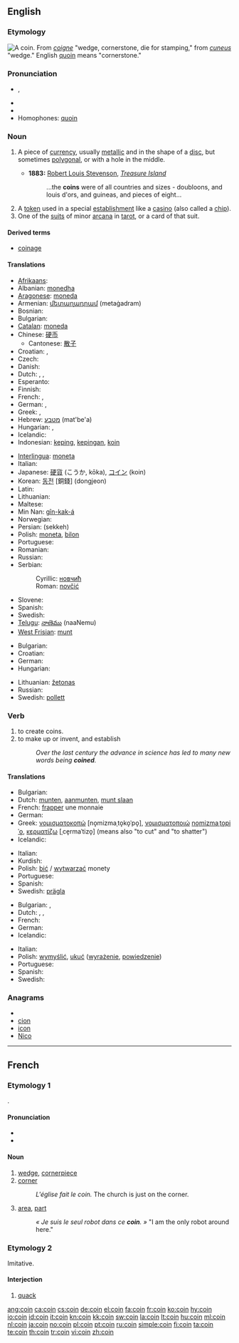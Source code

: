 {{wikipedia}}
==English==

===Etymology===
[[Image:ClemensXI.png|thumb|right|A coin.]]
From {{etyl|fro}} ''[[coigne]]'' "wedge, cornerstone, die for stamping," from {{etyl|la}} ''[[cuneus]]'' "wedge." English [[quoin]] means "cornerstone."

===Pronunciation===
* {{IPA|/kɔɪn/}}, {{SAMPA|/kOIn/}}
* {{audio|en-us-coin.ogg|Audio (US)}}
* {{rhymes|ɔɪn}}
* Homophones: [[quoin]]

===Noun===
{{en-noun}}

# {{context|currency}} A piece of [[currency]], usually [[metallic]] and in the shape of a [[disc]], but sometimes [[polygonal]], or with a hole in the middle.
#* '''1883:''' [[w:Robert Louis Stevenson|Robert Louis Stevenson]], ''[[w:Treasure Island|Treasure Island]]''
#*: ...the '''coins''' were of all countries and sizes - doubloons, and louis d'ors, and guineas, and pieces of eight...
# A [[token]] used in a special [[establishment]] like a [[casino]] (also called a [[chip]]).
# One of the [[suit]]s of minor [[arcana]] in [[tarot]], or a card of that suit.

====Derived terms====
* [[coinage]]

====Translations====
{{trans-top|(''currency'') A piece of currency}}
* [[Afrikaans]]: {{t-|af|munt|xs=Afrikaans}}
* Albanian: [[monedha]] {{g|Albanian}}
* [[Aragonese]]: [[moneda]] {{f}}
* Armenian: [[մետաղադրամ]] (metaġadram)
* Bosnian: {{t-|bs|novčić|m}}
* Bulgarian: {{t+|bg|монета|f}}
* [[Catalan]]: [[moneda]] {{f}}
* Chinese: [[硬币]]
** Cantonese: [[散子]]
* Croatian: {{t-|hr|novčić|m|alt=nòvčić}}, {{t|hr|kovanica|f|alt=kovànica}}
* Czech: {{t+|cs|mince|f}}
* Danish: {{t-|da|mønt|m}}
* Dutch: {{t+|nl|munt|m}}, {{t+|nl|muntstuk|n}}, {{t+|nl|geldstuk|n}}
* Esperanto: {{t-|eo|monero|xs=Esperanto}}
* Finnish: {{t+|fi|kolikko}}
* French: {{t+|fr|monnaie|f}}, {{t+|fr|pièce|f}}
* German: {{t+|de|Münze|f}}, {{t+|de|Geldstück|n}}
* Greek: {{t+|el|νόμισμα|n|tr=ˈno̞miˌzma}}, {{t+|el|κέρμα|n|tr=ˈce̞rma}}
* Hebrew: [[מטבע]] (mat'be'a) {{m}}
* Hungarian: {{t+|hu|érme}},  {{t-|hu|fémpénz}}
* Icelandic: {{t-|is|mynt|f}}
* Indonesian: [[keping]], [[keping|kepingan]], [[koin]]
{{trans-mid}}
* [[Interlingua]]: [[moneta]]
* Italian: {{t+|it|moneta|f}}
* Japanese: [[硬貨]] (こうか, kōka), [[コイン]] (koin)
* Korean: [[동전]] [銅錢] (dongjeon)
* Latin: {{t-|la|moneta|f}}
* Lithuanian: {{t-|lt|moneta|f|xs=Lithuanian}}
* Maltese: {{t-|mt|munita|f|xs=Maltese}}
* Min Nan: [[gîn-kak-á]]
* Norwegian: {{t+|no|mynt|m}}
* Persian: {{fa-Arab|[[سکه]]}} (sekkeh)
* Polish: [[moneta]], [[bilon]]
* Portuguese: {{t+|pt|moeda|f}}
* Romanian: {{t+|ro|monedă|f}}
* Russian: {{t+|ru|монета|f|tr=mon'éta}}
* Serbian:
*: Cyrillic: [[новчић]] {{m}}
*: Roman: [[novčić]] {{m}}
* Slovene: {{t+|sl|kovanec|m}}
* Spanish: {{t+|es|moneda|f}}
* Swedish: {{t+|sv|mynt}}
* [[Telugu]]: [[నాణెము]] (naaNemu)
* [[West Frisian]]: [[munt]]
{{trans-bottom}}

{{trans-top|A token used in a special establishment like a casino}}
* Bulgarian: {{t|bg|жетон|m}}
* Croatian: {{t|hr|žeton|m|alt=žètōn}}
* German: {{t+|de|Chip|m}}
* Hungarian: {{t-|hu|zseton}}
{{trans-mid}}
* Lithuanian: [[žetonas]] {{m}}
* Russian: {{t+|ru|фишка|f|tr=fíška}}
* Swedish: [[pollett]] {{c}}
{{trans-bottom}}

{{trans-top|One of the suits of minor arcana in tarot, or a card of that suit}}
{{trans-mid}}
{{trans-bottom}}

===Verb===
{{en-verb}}

# to create coins.
# to make up or invent, and establish
#: ''Over the last century the advance in science has led to many new words being '''coined'''.''

====Translations====
{{trans-top|to create coins}}
* Bulgarian: {{t+|bg|сека}}
* Dutch: [[munten]], [[aanmunten]], [[munt slaan]]
* French: [[frapper]] une monnaie
* German: {{t+|de|prägen}}
* Greek: [[νομισματοκοπώ]] [no̞mizmaˌto̞ko̞ˈpo̞], [[νομισματοποιώ]] [[no̞mizmaˌto̞piˈo̞]], [[κερματίζω]] [ˌce̞rmaˈtizo̞] (means also "to cut" and "to shatter")
* Icelandic: {{t-|is|slá mynt}}
{{trans-mid}}
* Italian: {{t+|it|coniare}}
* Kurdish: {{ku-Arab|[[پاره‌لێدان]]}}
* Polish: [[bić]] / [[wytwarzać]] monety
* Portuguese: {{t+|pt|cunhar}}
* Spanish: {{t+|es|acuñar}}
* Swedish: [[prägla]]
{{trans-bottom}}

{{trans-top|to make up or invent, and establish}}
* Bulgarian: {{t|bg|измислям}},  {{t|bg|изфабрикувам}}
* Dutch: {{t+|nl|verzinnen}}, {{t+|nl|smeden}}, {{t-|nl|opperen}}
* French: {{t+|fr|inventer}}
* German: {{t+|de|prägen}}
* Icelandic: {{t-|is|búa til}}
{{trans-mid}}
* Italian: {{t+|it|coniare}}
* Polish: [[wymyślić]], [[ukuć]] ([[wyrażenie]], [[powiedzenie]])
* Portuguese: {{t+|pt|cunhar}}
* Spanish: {{t+|es|acuñar}}
* Swedish: {{t+|sv|mynta}}
{{trans-bottom}}

===Anagrams===
* {{alphagram|cino}}
* [[cion#English|cion]]
* [[icon#English|icon]]
* [[Nico#English|Nico]]


----

==French==

===Etymology 1===
{{etyl|la|fr}} {{term|cuneus||wedge}}.

====Pronunciation====
* {{audio|Fr-coin.ogg|audio}}
* {{IPA|/kwɛ̃/|lang=fr}}

====Noun====
{{fr-noun|m}}

# [[wedge]], [[cornerpiece]]
# [[corner]]
#: ''L'église fait le coin.''  The church is just on the corner.
# [[area]], [[part]]
#: ''« Je suis le seul robot dans ce '''coin'''. »''  "I am the only robot around here."

===Etymology 2===
Imitative.

====Interjection====
{{fr-intj}}

# [[quack]]

[[ang:coin]]
[[ca:coin]]
[[cs:coin]]
[[de:coin]]
[[el:coin]]
[[fa:coin]]
[[fr:coin]]
[[ko:coin]]
[[hy:coin]]
[[io:coin]]
[[id:coin]]
[[it:coin]]
[[kn:coin]]
[[kk:coin]]
[[sw:coin]]
[[la:coin]]
[[lt:coin]]
[[hu:coin]]
[[ml:coin]]
[[nl:coin]]
[[ja:coin]]
[[no:coin]]
[[pl:coin]]
[[pt:coin]]
[[ru:coin]]
[[simple:coin]]
[[fi:coin]]
[[ta:coin]]
[[te:coin]]
[[th:coin]]
[[tr:coin]]
[[vi:coin]]
[[zh:coin]]